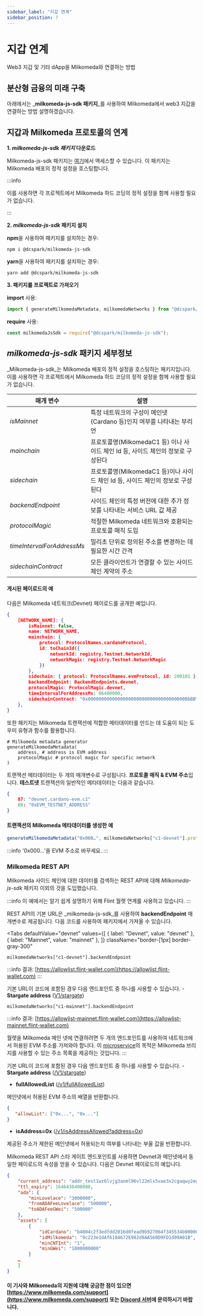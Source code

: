 ```yaml
---
sidebar_label: "지갑 연계"
sidebar_position: 7
---
```



# 지갑 연계

Web3 지갑 및 기타 dApp을 Milkomeda와 연결하는 방법

## 분산형 금융의 미래 구축

아래에서는 _**milkomeda-js-sdk 패키지**_를 사용하여 Milkomeda에서 web3 지갑을 연결하는 방법 설명하겠습니다.

## 지갑과 Milkomeda 프로토콜의 연계

**1. _milkomeda-js-sdk 패키지_ 다운로드**

Milkomeda-js-sdk 패키지는 [여기](https://www.npmjs.com/package/@dcspark/milkomeda-js-sdk)에서 액세스할 수 있습니다. 이 패키지는 Milkomeda 배포의 정적 설정을 호스팅합니다.

:::info

이를 사용하면 각 프로젝트에서 Milkomeda 하드 코딩의 정적 설정을 함께 사용할 필요가 없습니다.

:::

**2. _milkomeda-js-sdk_ 패키지 설치**

**npm**을 사용하여 패키지를 설치하는 경우:

```shell
npm i @dcspark/milkomeda-js-sdk
```

**yarn**을 사용하여 패키지를 설치하는 경우:

```shell
yarn add @dcspark/milkomeda-js-sdk
```

**3. 패키지를 프로젝트로 가져오기**

**import** 사용:

```js
import { generateMilkomedaMetadata, milkomedaNetworks } from "@dcspark/milkomeda-js-sdk";
```

**require** 사용:

```js
const milkomedaJsSdk = require("@dcspark/milkomeda-js-sdk");
```

## _milkomeda-js-sdk_ 패키지 세부정보

_Milkomeda-js-sdk_는 Milkomeda 배포의 정적 설정을 호스팅하는 패키지입니다. 이를 사용하면 각 프로젝트에서 Milkomeda 하드 코딩의 정적 설정을 함께 사용할 필요가 없습니다.

| 매개 변수                      | 설명                                                    |
| -------------------------- | ----------------------------------------------------- |
| _isMainnet_                | 특정 네트워크의 구성이 메인넷 (Cardano 등)인지 여부를 나타내는 부리언           |
| _mainchain_                | 프로토콜명(MilkomedaC1 등) 이나 사이드 체인 Id 등, 사이드 체인의 정보로 구성된다 |
| _sidechain_                | 프로토콜명(MilkomedaC1 등)이나 사이드 체인 Id 등, 사이드 체인의 정보로 구성된다  |
| _backendEndpoint_          | 사이드 체인의 특정 버전에 대한 추가 정보를 나타내는 서비스 URL 값 제공            |
| _protocolMagic_            | 적절한 Milkomeda 네트워크와 호환되는 프로토콜 매직 도입                   |
| _timeIntervalForAddressMs_ | 밀리초 단위로 정의된 주소를 변경하는 데 필요한 시간 간격                      |
| _sidechainContract_        | 모든 클라이언트가 연결할 수 있는 사이드체인 계약의 주소                       |

#### 게시된 페이로드의 예

다음은 Milkomeda 네트워크(Devnet) 페이로드를 공개한 예입니다.

```json
{
    [NETWORK_NAME]: {
        isMainnet: false,
        name: NETWORK_NAME,
        mainchain: {
            protocol: ProtocolNames.cardanoProtocol,
            id: toChainId({
                networkId: registry.Testnet.NetworkId,
                networkMagic: registry.Testnet.NetworkMagic
            })
        },
        sidechain: { protocol: ProtocolNames.evmProtocol, id: 200101 },
        backendEndpoint: BackendEndpoints.devnet,
        protocolMagic: ProtocolMagic.devnet,
        timeIntervalForAddressMs: 86400000,
        sidechainContract: "0x000000000000000000000000000000000000BbBB"
    },
}
```

또한 패키지는 Milkomeda 트랜잭션에 적합한 메타데이터를 만드는 데 도움이 되는 도우미 유형과 함수를 활용합니다.

```shell
# Milkomeda metadata generator
generateMilkomedaMetadata(
    address, # address is EVM address
    protocolMagic # protocol magic for specific network
)
```

트랜잭션 메타데이터는 두 개의 매개변수로 구성됩니다. **프로토콜 매직 & EVM 주소**입니다. **테스트넷** 트랜잭션의 일반적인 메타데이터는 다음과 같습니다.

```json
{
    87: "devnet.cardano-evm.c1"
    88: "0xEVM_TESTNET_ADDRESS"
}
```

#### 트랜잭션의 Milkomeda 메타데이터를 생성한 예

```js
generateMilkomedaMetadata("0x000…", milkomedaNetworks["c1-devnet"].protocolMagic);
```

:::info '0x000...'을 EVM 주소로 바꾸세요. :::

### Milkomeda REST API

Milkomeda 사이드 체인에 대한 데이터를 검색하는 REST API에 대해 _Milkomeda-js-sdk_ 패키지 이외의 것을 도입했습니다.

:::info 이 예에서는 알기 쉽게 설명하기 위해 Flint 월렛 연계를 사용하고 있습니다. :::

REST API의 기본 URL은 _milkomeda-js-sdk_를 사용하여 **backendEndpoint** 매개변수로 제공됩니다. 다음 코드를 사용하여 패키지에서 가져올 수 있습니다.

<Tabs
  defaultValue="devnet"
  values={[
    { label: "Devnet", value: "devnet" },
 { label: "Mainnet", value: "mainnet" },
 ]}
 className="border-[1px] border-gray-300"
>
<TabItem value="devnet">

``
milkomedaNetworks["c1-devnet"].backendEndpoint
``

:::info
결과: [https://allowlist.flint-wallet.com](https://allowlist.flint-wallet.com)
:::

기본 URL이 코드에 포함된 경우 다음 엔드포인트 중 하나를 사용할 수 있습니다. - **Stargate address** ([V1/stargate](https://allowlist.flint-wallet.com/v1/stargate))

</TabItem>

<TabItem value="mainnet">

``
milkomedaNetworks["c1-mainnet"].backendEndpoint
``

:::info
결과: [https://allowlist-mainnet.flint-wallet.com](https://allowlist-mainnet.flint-wallet.com)

월렛을 Milkomeda 메인 넷에 연결하려면 두 개의 엔드포인트를 사용하여 네트워크에서 허용된 EVM 주소를 가져와야 합니다. 이 [microservice](https://github.com/dcSpark/allowedlist-service/)의 목적은 Milkomeda 브리지를 사용할 수 있는 주소 목록을 제공하는 것입니다.
:::

기본 URL이 코드에 포함된 경우 다음 엔드포인트 중 하나를 사용할 수 있습니다. - **Stargate address** ([/V1/stargate](https://allowlist-mainnet.flint-wallet.com/v1/stargate))
- **fullAllowedList** ([/v1/fullAllowedList](https://allowlist-mainnet.flint-wallet.com/v1/fullAllowedList))

메인넷에서 허용된 EVM 주소의 배열을 반환합니다. 

```json
{
   "allowList": ["0x...", "0x..."]
}
```

- **isAddress=0x** ([/v1/isAddressAllowed?address=0x](https://allowlist-mainnet.flint-wallet.com/v1/isAddressAllowed?address=0x))

제공된 주소가 제한된 메인넷에서 허용되는지 여부를 나타내는 부울 값을 반환합니다.

</TabItem>

</Tabs>

Milkomeda REST API 스타 게이트 엔드포인트를 사용하면 Devnet과 메인넷에서 동일한 페이로드의 속성을 얻을 수 있습니다. 다음은 Devnet 페이로드의 예입니다. &#x20;

```json
{
    "current_address": "addr_test1wz6lvjg3anml96vl22mls5vae3x2cgaqwy2ewp5gj3fcxdcw652wz",
    "ttl_expiry": 1646438400000,
    "ada": {
        "minLovelace": "3000000",
        "fromADAFeeLovelace": "500000",
        "toADAFeeGWei": "500000"
    },
    "assets": [
        {
            "idCardano": "b4004c2f3edfdd2016d0fead9b927064f345534b000000000000000000000000",
            "idMilkomeda": "9c223e1dAf6184672E982d9AA560D9FD1d09A01B",
            "minCNTInt": "1",
            "minGWei": "1000000000"
        }
    …
    ]
}
```

#### 이 기사와 Milkomeda의 지원에 대해 궁금한 점이 있으면 [https://www.milkomeda.com/support](https://www.milkomeda.com/support) 또는 [Discord 서버](https://discord.gg/4GSwPJpF)에 문의하시기 바랍니다.
